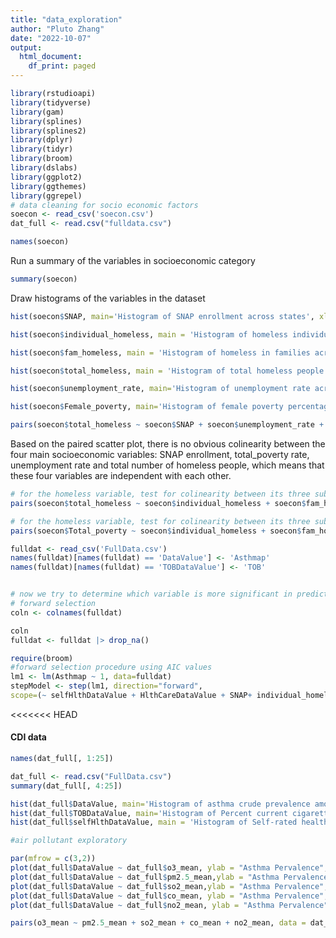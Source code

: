 ```yaml
---
title: "data_exploration"
author: "Pluto Zhang"
date: "2022-10-07"
output:
  html_document:
    df_print: paged
---
```


```r
library(rstudioapi)
library(tidyverse)
library(gam)
library(splines)
library(splines2)  
library(dplyr)
library(tidyr)
library(broom)
library(dslabs)
library(ggplot2)
library(ggthemes)
library(ggrepel)
# data cleaning for socio economic factors
soecon <- read_csv('soecon.csv')
dat_full <- read.csv("fulldata.csv")

```


```r
names(soecon)
```



Run a summary of the variables in socioeconomic category
```r
summary(soecon)
```



Draw histograms of the variables in the dataset
```r

hist(soecon$SNAP, main='Histogram of SNAP enrollment across states', xlab = 'per 10,000 people' )

hist(soecon$individual_homeless, main = 'Histogram of homeless individuals across states', xlab = 'per 10,000 people')

hist(soecon$fam_homeless, main = 'Histogram of homeless in families across states', xlab = 'per 10,000 people')

hist(soecon$total_homeless, main = 'Histogram of total homeless people across states ', xlab = 'per 10,000 people')

hist(soecon$unemployment_rate, main='Histogram of unemployment rate across states', xlab = 'unemployment rate')

hist(soecon$Female_poverty, main='Histogram of female poverty percentage across states', xlab = 'percentage of total female population')

```
```r
pairs(soecon$total_homeless ~ soecon$SNAP + soecon$unemployment_rate + soecon$Total_poverty )
```
Based on the paired scatter plot, there is no obvious colinearity between the four main socioeconomic variables: SNAP enrollment, total_poverty rate, unemployment rate and total number of homeless people, which means that these four variables are independent with each other. 


```r
# for the homeless variable, test for colinearity between its three subvariables 
pairs(soecon$total_homeless ~ soecon$individual_homeless + soecon$fam_homeless)
```
```r
# for the homeless variable, test for colinearity between its three subvariables 
pairs(soecon$Total_poverty ~ soecon$individual_homeless + soecon$fam_homeless)
```

```r
fulldat <- read_csv('FullData.csv')
names(fulldat)[names(fulldat) == 'DataValue'] <- 'Asthmap'
names(fulldat)[names(fulldat) == 'TOBDataValue'] <- 'TOB'


# now we try to determine which variable is more significant in predicting the Asthma prevalence
# forward selection
coln <- colnames(fulldat)

coln
fulldat <- fulldat |> drop_na()

require(broom)
#forward selection procedure using AIC values 
lm1 <- lm(Asthmap ~ 1, data=fulldat)
stepModel <- step(lm1, direction="forward",
scope=(~ selfHlthDataValue + HlthCareDataValue + SNAP+ individual_homeless+fam_homeless+total_homeless+unemployment_rate+Male_poverty+Female_poverty+Total_poverty+o3_mean+pm2.5_mean+so2_mean+co_mean+no2_mean), data=fulldat)

```

<<<<<<< HEAD

#### CDI data
```r
names(dat_full[, 1:25])
```
```r
dat_full <- read.csv("FullData.csv")
summary(dat_full[, 4:25])
```
```r
hist(dat_full$DataValue, main='Histogram of asthma crude prevalence among women aged 18-44 years across states' )
hist(dat_full$TOBDataValue, main='Histogram of Percent current cigarette smoking among women aged 18-44 years across states')
hist(dat_full$selfHlthDataValue, main = 'Histogram of Self-rated health status among women aged 18-44 years across states')
```







```r
#air pollutant exploratory

par(mfrow = c(3,2))
plot(dat_full$DataValue ~ dat_full$o3_mean, ylab = "Asthma Pervalence", xlab = expression(O[3]~(ppm)))
plot(dat_full$DataValue ~ dat_full$pm2.5_mean,ylab = "Asthma Pervalence", xlab = expression(PM[2.5]~(ug/m^3)))
plot(dat_full$DataValue ~ dat_full$so2_mean,ylab = "Asthma Pervalence", xlab = expression(SO[2]~(ppb)))
plot(dat_full$DataValue ~ dat_full$co_mean, ylab = "Asthma Pervalence", xlab = "CO (ppm)")
plot(dat_full$DataValue ~ dat_full$no2_mean, ylab = "Asthma Pervalence", xlab = expression(NO[2]~(ppb)))
```

```r
pairs(o3_mean ~ pm2.5_mean + so2_mean + co_mean + no2_mean, data = dat_full)
```
